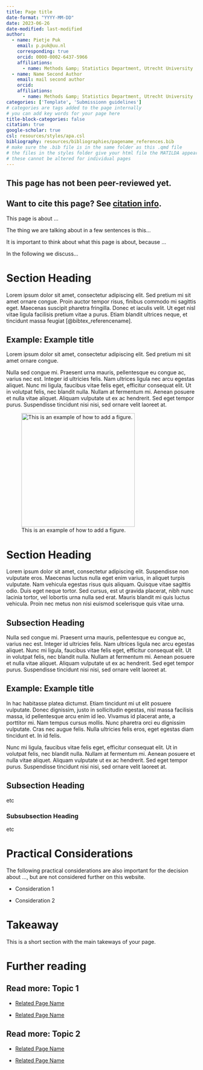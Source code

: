 ```yaml
---
title: Page title
date-format: "YYYY-MM-DD"
date: 2023-06-26
date-modified: last-modified
author:
  - name: Pietje Puk
    email: p.puk@uu.nl
    corresponding: true
    orcid: 0000-0002-6437-5966
    affiliations:
      - name: Methods &amp; Statistics Department, Utrecht University
  - name: Name Second Author
    email: mail second author
    orcid: 
    affiliations:
      - name: Methods &amp; Statistics Department, Utrecht University
categories: ['Template', 'Submissionn guidelines']
# categories are tags added to the page internally
# you can add key words for your page here
title-block-categories: false
citation: true
google-scholar: true
csl: resources/styles/apa.csl
bibliography: resources/bibliographies/pagename_references.bib
# make sure the .bib file is in the same folder as this .qmd file
# the files in the styles folder give your html file the MATILDA appearance
# these cannot be altered for individual pages
---
```


::: callout-caution

## This page has not been peer-reviewed yet.

:::

::: {.callout-note}
## Want to cite this page? See [citation info](#citation).
:::

This page is about ...


The thing we are talking about in a few sentences is this...


It is important to think about what this page is about, because ...


In the following we discuss...

# Section Heading

Lorem ipsum dolor sit amet, consectetur adipiscing elit. Sed pretium mi sit amet ornare congue. Proin auctor tempor risus, finibus commodo mi sagittis eget. Maecenas suscipit pharetra fringilla. Donec et iaculis velit. Ut eget nisl vitae ligula facilisis pretium vitae a purus. Etiam blandit ultrices neque, et tincidunt massa feugiat [@bibtex_referencename]. 

::: {.callout-tip collapse="true"}

## Example: Example title

Lorem ipsum dolor sit amet, consectetur adipiscing elit. Sed pretium mi sit amet ornare congue.

:::

Nulla sed congue mi. Praesent urna mauris, pellentesque eu congue ac, varius nec est. Integer id ultricies felis. Nam ultrices ligula nec arcu egestas aliquet. Nunc mi ligula, faucibus vitae felis eget, efficitur consequat elit. Ut in volutpat felis, nec blandit nulla. Nullam at fermentum mi. Aenean posuere et nulla vitae aliquet. Aliquam vulputate ut ex ac hendrerit. Sed eget tempor purus. Suspendisse tincidunt nisi nisi, sed ornare velit laoreet at. 

![This is an example of how to add a figure.](/resources/images/figure.png){#fig-example fig-alt="A figure showing an example of a plot." fig-align="center" width=300}

# Section Heading

Lorem ipsum dolor sit amet, consectetur adipiscing elit. Suspendisse non vulputate eros. Maecenas luctus nulla eget enim varius, in aliquet turpis vulputate. Nam vehicula egestas risus quis aliquam. Quisque vitae sagittis odio. Duis eget neque tortor. Sed cursus, est ut gravida placerat, nibh nunc lacinia tortor, vel lobortis urna nulla sed erat. Mauris blandit mi quis luctus vehicula. Proin nec metus non nisi euismod scelerisque quis vitae urna.

## Subsection Heading

Nulla sed congue mi. Praesent urna mauris, pellentesque eu congue ac, varius nec est. Integer id ultricies felis. Nam ultrices ligula nec arcu egestas aliquet. Nunc mi ligula, faucibus vitae felis eget, efficitur consequat elit. Ut in volutpat felis, nec blandit nulla. Nullam at fermentum mi. Aenean posuere et nulla vitae aliquet. Aliquam vulputate ut ex ac hendrerit. Sed eget tempor purus. Suspendisse tincidunt nisi nisi, sed ornare velit laoreet at.

::: {.callout-tip collapse="true"}

## Example: Example title

In hac habitasse platea dictumst. Etiam tincidunt mi ut elit posuere vulputate. Donec dignissim, justo in sollicitudin egestas, nisl massa facilisis massa, id pellentesque arcu enim id leo. Vivamus id placerat ante, a porttitor mi. Nam tempus cursus mollis. Nunc pharetra orci eu dignissim vulputate. Cras nec augue felis. Nulla ultricies felis eros, eget egestas diam tincidunt et. In id felis. 

:::

Nunc mi ligula, faucibus vitae felis eget, efficitur consequat elit. Ut in volutpat felis, nec blandit nulla. Nullam at fermentum mi. Aenean posuere et nulla vitae aliquet. Aliquam vulputate ut ex ac hendrerit. Sed eget tempor purus. Suspendisse tincidunt nisi nisi, sed ornare velit laoreet at.

## Subsection Heading

etc

### Subsubsection Heading

etc

# Practical Considerations

The following practical considerations are also important for the decision about ..., but are not considered further on this website.

- Consideration 1

- Consideration 2

# Takeaway

This is a short section with the main takeways of your page.

# Further reading

::: {.callout-note collapse="true"}

## Read more: Topic 1

- [Related Page Name](/)

- [Related Page Name](/)

:::

::: {.callout-note collapse="true"}

## Read more: Topic 2

- [Related Page Name](/)

- [Related Page Name](/)

:::
